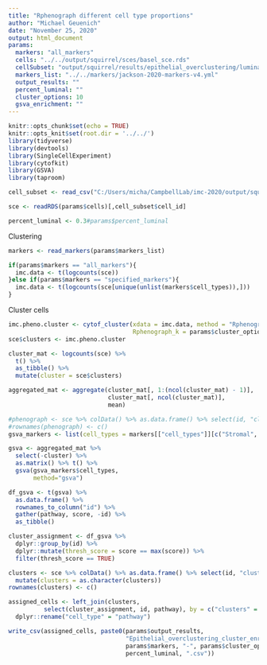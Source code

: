 ```yaml
---
title: "Rphenograph different cell type proportions"
author: "Michael Geuenich"
date: "November 25, 2020"
output: html_document
params:
  markers: "all_markers"
  cells: "../../output/squirrel/sces/basel_sce.rds"
  cellSubset: "output/squirrel/results/epithelial_overclustering/luminal-0.3.csv" 
  markers_list: "../../markers/jackson-2020-markers-v4.yml"
  output_results: ""
  percent_luminal: ""
  cluster_options: 10
  gsva_enrichment: ""
---
```


```r
knitr::opts_chunk$set(echo = TRUE)
knitr::opts_knit$set(root.dir = '../../')
library(tidyverse)
library(devtools)
library(SingleCellExperiment)
library(cytofkit)
library(GSVA)
library(taproom)
```


```r
cell_subset <- read_csv("C:/Users/micha/CampbellLab/imc-2020/output/squirrel/results/epithelial_overclustering/luminal-0.3.csv")

sce <- readRDS(params$cells)[,cell_subset$cell_id]

percent_luminal <- 0.3#params$percent_luminal
```


Clustering
```r
markers <- read_markers(params$markers_list)

if(params$markers == "all_markers"){
  imc.data <- t(logcounts(sce))
}else if(params$markers == "specified_markers"){
  imc.data <- t(logcounts(sce[unique(unlist(markers$cell_types)),]))
}
```

Cluster cells
```r
imc.pheno.cluster <- cytof_cluster(xdata = imc.data, method = "Rphenograph",
                                   Rphenograph_k = params$cluster_options)
sce$clusters <- imc.pheno.cluster

cluster_mat <- logcounts(sce) %>% 
  t() %>% 
  as_tibble() %>% 
  mutate(cluster = sce$clusters)

aggregated_mat <- aggregate(cluster_mat[, 1:(ncol(cluster_mat) - 1)], 
                            cluster_mat[, ncol(cluster_mat)], 
                            mean)

#phenograph <- sce %>% colData() %>% as.data.frame() %>% select(id, "clusters")
#rownames(phenograph) <- c()
gsva_markers <- list(cell_types = markers[["cell_types"]][c("Stromal", "T cells", "Epithelial (luminal)", "Macrophage")], cell_states = "")

gsva <- aggregated_mat %>% 
  select(-cluster) %>% 
  as.matrix() %>% t() %>% 
  gsva(gsva_markers$cell_types,
       method="gsva")

df_gsva <- t(gsva) %>% 
  as.data.frame() %>% 
  rownames_to_column("id") %>% 
  gather(pathway, score, -id) %>% 
  as_tibble()

cluster_assignment <- df_gsva %>% 
  dplyr::group_by(id) %>% 
  dplyr::mutate(thresh_score = score == max(score)) %>% 
  filter(thresh_score == TRUE)

```


```r
clusters <- sce %>% colData() %>% as.data.frame() %>% select(id, "clusters") %>% 
  mutate(clusters = as.character(clusters))
rownames(clusters) <- c()

assigned_cells <- left_join(clusters, 
          select(cluster_assignment, id, pathway), by = c("clusters" = "id")) %>% 
  dplyr::rename("cell_type" = "pathway")

write_csv(assigned_cells, paste0(params$output_results,
                                 "Epithelial_overclustering_cluster_enrichment_Phenograph_clusters-",
                                 params$markers, "-", params$cluster_options, "-", 
                                 percent_luminal, ".csv"))
```